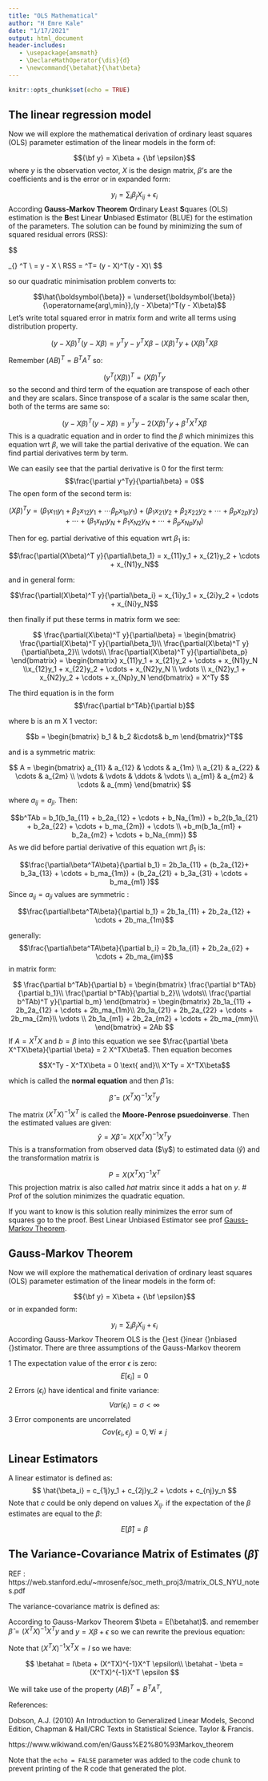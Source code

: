 ```yaml
---
title: "OLS Mathematical"
author: "H Emre Kale"
date: "1/17/2021"
output: html_document
header-includes:
   - \usepackage{amsmath}
   - \DeclareMathOperator{\dis}{d}
   - \newcommand{\betahat}{\hat\beta}
---
```


```r
knitr::opts_chunk$set(echo = TRUE)
```

## The linear regression model

Now we will explore the mathematical derivation of ordinary least squares (OLS) parameter estimation of the linear models in the form of:

$${\bf y} = X\beta + {\bf \epsilon}$$
where $y$ is the observation vector, $X$ is the design matrix, $\beta$'s are the coefficients and \epsilon is the error or in expanded form:

$$y_i = \sum_i\beta_jX_{ij} + \epsilon_i$$
According **Gauss-Markov Theorem** **O**rdinary **L**east **S**quares (OLS) estimation is the **B**est **L**inear **U**nbiased **E**stimator (BLUE) for the estimation of the parameters. The solution can be found by minimizing the sum of squared residual errors (RSS):


$$

\arg\min_{\beta} \epsilon^T\epsilon \text{, where} \\
\epsilon = y - X\beta \text{ so, } \\
RSS = \epsilon^T\epsilon = (y - X\beta)^T(y - X\beta)\\
$$


so our quadratic minimisation problem converts to:

$$\hat{\boldsymbol{\beta}} = \underset{\boldsymbol{\beta}}{\operatorname{arg\,min}},(y - X\beta)^T(y - X\beta)$$
Let's write total squared error in matrix form and write all terms using distribution property. 

$$(y - X\beta)^T(y - X\beta) = y^Ty - y^TX\beta - (X\beta)^Ty+ (X\beta)^T X\beta$$

Remember $(AB)^T = B^TA^T$ so:

$$(y^T(X\beta))^T =  (X\beta)^T y$$
so the second and third term of the equation are transpose of each other and they are scalars. Since transpose of a scalar is the same scalar then, both of the terms are same so:

$$(y - X\beta)^T(y - X\beta) = y^Ty - 2(X\beta)^Ty + \beta^T X^T X\beta$$
This is a quadratic equation and in order to find the $\beta$ which minimizes this equation wrt $\beta$, we will take the partial derivative of the equation. We can find partial derivatives term by term.

We can easily see that the partial derivative is 0 for the first term:
$$\frac{\partial y^Ty}{\partial\beta} = 0$$
The open form of the second term is:

$$(X\beta)^T y = 
(\beta_1x_{11}y_1 +  \beta_2x_{12}y_1 + \cdots  \beta_px_{1p}y_1) +
(\beta_1x_{21}y_2 + \beta_2x_{22}y_2 + \cdots + \beta_px_{2p}y_2) + \cdots +
(\beta_1x_{N1}y_N + \beta_1x_{N2}y_N + \cdots + \beta_px_{Np}y_N)
$$

Then for eg. partial derivative of this equation wrt $\beta_1$ is:

$$\frac{\partial(X\beta)^T y}{\partial\beta_1} = x_{11}y_1 + x_{21}y_2 + \cdots + x_{N1}y_N$$ 

and in general form: 

$$\frac{\partial(X\beta)^T y}{\partial\beta_i} = x_{1i}y_1 + x_{2i}y_2 + \cdots + x_{Ni}y_N$$ 

then finally if put these terms in matrix form we see:

$$ 
\frac{\partial(X\beta)^T y}{\partial\beta} = \begin{bmatrix}
\frac{\partial(X\beta)^T y}{\partial\beta_1}\\
\frac{\partial(X\beta)^T y}{\partial\beta_2}\\
\vdots\\
\frac{\partial(X\beta)^T y}{\partial\beta_p} 
\end{bmatrix} 
= 
\begin{bmatrix}
x_{11}y_1 + x_{21}y_2 + \cdots + x_{N1}y_N \\x_{12}y_1 + x_{22}y_2 + \cdots + x_{N2}y_N \\  \vdots \\
x_{N2}y_1 + x_{N2}y_2 + \cdots + x_{Np}y_N 
\end{bmatrix}  = X^Ty
$$

The third equation is in the form $$\frac{\partial b^TAb}{\partial b}$$

where b is an m X 1 vector:

$$b = \begin{bmatrix}
b_1 & b_2 &\cdots& b_m \end{bmatrix}^T$$

and is a symmetric matrix:

$$ A =
\begin{bmatrix}
a_{11} & a_{12} & \cdots & a_{1m} \\
a_{21} & a_{22} & \cdots & a_{2m} \\
\vdots & \vdots & \ddots & \vdots \\
a_{m1} & a_{m2} & \cdots & a_{mm}
\end{bmatrix} 
$$

where $a_{ij} = a_{ji}$. Then:

$$b^TAb = 
b_1(b_1a_{11} + b_2a_{12} + \cdots + b_Na_{1m}) + b_2(b_1a_{21} + b_2a_{22} + \cdots + b_ma_{2m}) + \cdots  \\
+b_m(b_1a_{m1} + b_2a_{m2} + \cdots + b_Na_{mm})
$$
As we did before partial derivative of this equation wrt $\beta_1$ is: 

$$\frac{\partial\beta^TA\beta}{\partial b_1} = 2b_1a_{11} + (b_2a_{12}+ b_3a_{13} + \cdots + b_ma_{1m}) + (b_2a_{21} + b_3a_{31} + \cdots + b_ma_{m1} )$$ 
Since $a_{ij} = a_{ji}$ values are symmetric :

$$\frac{\partial\beta^TA\beta}{\partial b_1} = 2b_1a_{11} + 2b_2a_{12}  +  \cdots + 2b_ma_{1m}$$

generally:
$$\frac{\partial\beta^TA\beta}{\partial b_i} = 2b_1a_{i1} + 2b_2a_{i2}  +  \cdots + 2b_ma_{im}$$
in matrix form: 

$$ 
\frac{\partial b^TAb}{\partial b} = \begin{bmatrix}
\frac{\partial b^TAb}{\partial b_1}\\
\frac{\partial b^TAb}{\partial b_2}\\
\vdots\\
\frac{\partial b^TAb)^T y}{\partial b_m} 
\end{bmatrix} = 
\begin{bmatrix}
2b_1a_{11} + 2b_2a_{12}  +  \cdots + 2b_ma_{1m}\\ 
2b_1a_{21} + 2b_2a_{22}  +  \cdots + 2b_ma_{2m}\\
\vdots \\
2b_1a_{m1} + 2b_2a_{m2}  +  \cdots + 2b_ma_{mm}\\
\end{bmatrix}  = 2Ab
$$
If $A = X^TX$ and $b = \beta$ into this equation we see $\frac{\partial \beta X^TX\beta}{\partial \beta} = 2 X^TX\beta$. Then equation becomes

$$X^Ty - X^TX\beta = 0  \text{ and}\\
X^Ty = X^TX\beta$$

which is called the **normal equation** and then $\hat \beta$ is:

$$\hat\beta = (X^TX)^{-1}X^Ty $$

The matrix $(X^TX)^{-1}X^T$ is called the **Moore-Penrose psuedoinverse**. Then the estimated values are given:
$$
\hat y = X \hat \beta = X(X^TX)^{-1}X^Ty 
$$
This is a transformation from observed data ($\y$) to estimated data ($\hat y$) and the transformation matrix is

$$P = X(X^TX)^{-1}X^T$$
This projection matrix is also called *hat* matrix since it adds a hat on $y$.
# Prof of the solution minimizes the quadratic equation.

If you want to know is this solution really minimizes the error sum of squares go to  the proof. Best Linear Unbiased Estimator see prof [Gauss-Markov Theorem]. 


## Gauss-Markov Theorem

Now we will explore the mathematical derivation of ordinary least squares (OLS) parameter estimation of the linear models in the form of:

$${\bf y} = X\beta + {\bf \epsilon}$$
or in expanded form:

$$y_i = \sum_i\beta_jX_{ij} + \epsilon_i$$
According Gauss-Markov Theorem OLS is the {\bfB}est {\bfL}inear {\bfU}nbiased {\bfE}stimator. There are three assumptions of the Gauss-Markov theorem

1 The expectation value of the error $\epsilon$ is zero:
$$
E[\epsilon_i] = 0
$$
2 Errors ($\epsilon_i$) have identical and finite variance:
$$
Var(\epsilon_i) = \sigma < \infty
$$
3 Error components are uncorrelated
$$
Cov(\epsilon_i, \epsilon_j) = 0, \forall i \neq j
$$

## Linear Estimators

A linear estimator is defined as:
$$
\hat{\beta_i} = c_{1j}y_1 + c_{2j}y_2 + \cdots + c_{nj}y_n
$$
Note that $c$ could be only depend on values $X_{ij}$. if the expectation of the $\beta$ estimates are equal to the $\beta$:

$$E[\hat\beta] = \beta$$

## The Variance-Covariance Matrix of Estimates ($\hat \beta$)

REF : https://web.stanford.edu/~mrosenfe/soc_meth_proj3/matrix_OLS_NYU_notes.pdf

The variance-covariance matrix is defined as:

\begin{equation} 
Var(\hat \beta) = E((\betahat - E(\betahat))^T(\betahat - E(\betahat)))
\end{equation}

According to Gauss-Markov Theorem $\beta = E(\betahat)$. and remember $\hat\beta = (X^TX)^{-1}X^Ty$ and $y = X\beta + \epsilon$ so we can rewrite the previous equation:
\begin{equation}
\hat\beta = (X^TX)^{-1}X^T(X\beta + \epsilon) 
\end{equation}

Note that $(X^TX)^{-1}X^TX = I$ so we have:

$$
\betahat = I\beta + (X^TX)^{-1}X^T \epsilon\\
\betahat - \beta = (X^TX)^{-1}X^T \epsilon
$$
\begin{equation} 
E((\betahat - \beta))(\betahat - \beta)^T) =  E(((X^TX^{-1}X^T \epsilon)((X^TX^{-1}X^T \epsilon)^T) )\\
\end{equation}

We will take use of the property $(AB)^T =  B^TA^T$,

\begin{equation} 
E((\betahat - \beta))(\betahat - \beta)^T) =  E(((X^TX)^{-1}X^T) (\epsilon\epsilon^T)(X^T(X^TX)^{-T1})) )\\
\end{equation}




References:

Dobson, A.J. (2010) An Introduction to Generalized Linear Models, Second Edition, Chapman & Hall/CRC Texts in Statistical Science. Taylor & Francis.

https://www.wikiwand.com/en/Gauss%E2%80%93Markov_theorem


Note that the `echo = FALSE` parameter was added to the code chunk to prevent printing of the R code that generated the plot.
